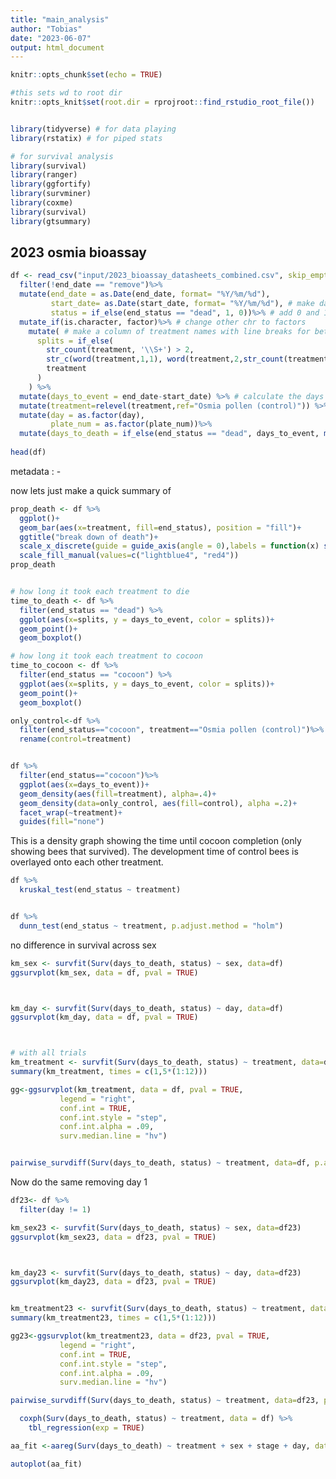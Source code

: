 ```yaml
---
title: "main_analysis"
author: "Tobias"
date: "2023-06-07"
output: html_document
---
```


```r
knitr::opts_chunk$set(echo = TRUE)

#this sets wd to root dir
knitr::opts_knit$set(root.dir = rprojroot::find_rstudio_root_file())


library(tidyverse) # for data playing
library(rstatix) # for piped stats

# for survival analysis
library(survival)
library(ranger)
library(ggfortify)
library(survminer)
library(coxme)
library(survival)
library(gtsummary)

```

## 2023 osmia bioassay 


```r

df <- read_csv("input/2023_bioassay_datasheets_combined.csv", skip_empty_rows = TRUE)%>%
  filter(!end_date == "remove")%>%
  mutate(end_date = as.Date(end_date, format= "%Y/%m/%d"),
         start_date= as.Date(start_date, format= "%Y/%m/%d"), # make date a date
         status = if_else(end_status == "dead", 1, 0))%>% # add 0 and 1 status for survival analysis
  mutate_if(is.character, factor)%>% # change other chr to factors
    mutate( # make a column of treatment names with line breaks for better graph labels
      splits = if_else( 
        str_count(treatment, '\\S+') > 2,
        str_c(word(treatment,1,1), word(treatment,2,str_count(treatment,'\\S+')), sep = '\n'),
        treatment
      )
    ) %>%
  mutate(days_to_event = end_date-start_date) %>% # calculate the days in assay until cocoon or death
  mutate(treatment=relevel(treatment,ref="Osmia pollen (control)")) %>% # make osmia control first level 
  mutate(day = as.factor(day),
         plate_num = as.factor(plate_num))%>%
  mutate(days_to_death = if_else(end_status == "dead", days_to_event, max(days_to_event))) # i need to make a column where survivors live until the last check point, not just to cocoon
 
head(df)

```
metadata :
  - 



now lets just make a quick summary of 
``` r

prop_death <- df %>%
  ggplot()+
  geom_bar(aes(x=treatment, fill=end_status), position = "fill")+
  ggtitle("break down of death")+
  scale_x_discrete(guide = guide_axis(angle = 0),labels = function(x) str_wrap(x, width = 7))+
  scale_fill_manual(values=c("lightblue4", "red4"))
prop_death


# how long it took each treatment to die
time_to_death <- df %>%
  filter(end_status == "dead") %>%
  ggplot(aes(x=splits, y = days_to_event, color = splits))+
  geom_point()+
  geom_boxplot()

# how long it took each treatment to cocoon
time_to_cocoon <- df %>%
  filter(end_status == "cocoon") %>%
  ggplot(aes(x=splits, y = days_to_event, color = splits))+
  geom_point()+
  geom_boxplot()

```
```r

only_control<-df %>%
  filter(end_status=="cocoon", treatment=="Osmia pollen (control)")%>%
  rename(control=treatment)


df %>%
  filter(end_status=="cocoon")%>%
  ggplot(aes(x=days_to_event))+
  geom_density(aes(fill=treatment), alpha=.4)+
  geom_density(data=only_control, aes(fill=control), alpha =.2)+
  facet_wrap(~treatment)+
  guides(fill="none")
```
This is a density graph showing the time until cocoon completion (only showing bees that survived). The development time of control bees is overlayed onto each other treatment.


``` r

df %>%
  kruskal_test(end_status ~ treatment)


df %>%
  dunn_test(end_status ~ treatment, p.adjust.method = "holm")

```



no difference in survival across sex
```r
km_sex <- survfit(Surv(days_to_death, status) ~ sex, data=df)
ggsurvplot(km_sex, data = df, pval = TRUE)



km_day <- survfit(Surv(days_to_death, status) ~ day, data=df)
ggsurvplot(km_day, data = df, pval = TRUE)



# with all trials
km_treatment <- survfit(Surv(days_to_death, status) ~ treatment, data=df)
summary(km_treatment, times = c(1,5*(1:12)))

gg<-ggsurvplot(km_treatment, data = df, pval = TRUE,
           legend = "right",
           conf.int = TRUE,
           conf.int.style = "step",
           conf.int.alpha = .09,
           surv.median.line = "hv")


pairwise_survdiff(Surv(days_to_death, status) ~ treatment, data=df, p.adjust.method = "BH", rho = 0)


```


Now do the same removing day 1

```r
df23<- df %>%
  filter(day != 1)

km_sex23 <- survfit(Surv(days_to_death, status) ~ sex, data=df23)
ggsurvplot(km_sex23, data = df23, pval = TRUE)



km_day23 <- survfit(Surv(days_to_death, status) ~ day, data=df23)
ggsurvplot(km_day23, data = df23, pval = TRUE)


km_treatment23 <- survfit(Surv(days_to_death, status) ~ treatment, data=df23)
summary(km_treatment23, times = c(1,5*(1:12)))

gg23<-ggsurvplot(km_treatment23, data = df23, pval = TRUE,
           legend = "right",
           conf.int = TRUE,
           conf.int.style = "step",
           conf.int.alpha = .09,
           surv.median.line = "hv")

pairwise_survdiff(Surv(days_to_death, status) ~ treatment, data=df23, p.adjust.method = "BH", rho = 0)


```

```r


  coxph(Surv(days_to_death, status) ~ treatment, data = df) %>% 
    tbl_regression(exp = TRUE) 

```


```r
aa_fit <-aareg(Surv(days_to_death) ~ treatment + sex + stage + day, data = df)

autoplot(aa_fit)
```









